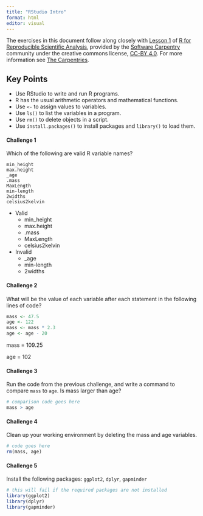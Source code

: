 ```yaml
---
title: "RStudio Intro"
format: html
editor: visual
---
```


The exercises in this document follow along closely with [Lesson 1](https://swcarpentry.github.io/r-novice-gapminder/01-rstudio-intro.html) of [R for Reproducible Scientific Analysis](https://swcarpentry.github.io/r-novice-gapminder/), provided by the [Software Carpentry](https://software-carpentry.org/) community under the creative commons license, [CC-BY 4.0](https://creativecommons.org/licenses/by/4.0/). For more information see [The Carpentries](https://carpentries.org/).

::: callout-tip
## Key Points

-   Use RStudio to write and run R programs.
-   R has the usual arithmetic operators and mathematical functions.
-   Use `<-` to assign values to variables.
-   Use `ls()` to list the variables in a program.
-   Use `rm()` to delete objects in a script.
-   Use `install.packages()` to install packages and `library()` to load them.
:::

#### Challenge 1

Which of the following are valid R variable names?

```         
min_height
max.height
_age
.mass
MaxLength
min-length
2widths
celsius2kelvin
```

<!-- Challenge 1 answer begin -->

-   Valid
    -   min_height
    -   max.height
    -   .mass
    -   MaxLength
    -   celsius2kelvin
-   Invalid
    -   \_age
    -   min-length
    -   2widths

<!-- Challenge 1 answer end -->

#### Challenge 2

What will be the value of each variable after each statement in the following lines of code?

```r
mass <- 47.5
age <- 122
mass <- mass * 2.3
age <- age - 20
```

<!-- Challenge 2 answer begin -->

mass = 109.25

age = 102

<!-- Challenge 2 answer end -->

#### Challenge 3

Run the code from the previous challenge, and write a command to compare `mass` to `age`. Is mass larger than age?

<!-- Challenge 3 answer begin -->

```r
# comparison code goes here
mass > age
```

<!-- Challenge 3 answer end -->

#### Challenge 4

Clean up your working environment by deleting the mass and age variables.

<!-- Challenge 4 answer begin -->

```r
# code goes here
rm(mass, age)
```

<!-- Challenge 4 answer end -->

#### Challenge 5

Install the following packages: `ggplot2`, `dplyr`, `gapminder`

<!-- Challenge 5 answer begin -->

```r
# this will fail if the required packages are not installed
library(ggplot2)
library(dplyr)
library(gapminder)
```

<!-- Challenge 5 answer end -->
